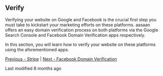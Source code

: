 ## Verify

Verifying your website on Google and Facebook is the crucial first step you must take to kickstart your marketing efforts on these platforms. aasaan offers an easy domain verification process on both platforms via the Google Search Console and Facebook Domain Verification apps respectively.

In this section, you will learn how to verify your website on these platforms using the aforementioned apps.

[Previous - Stripe](#) | [Next - Facebook Domain Verification](#)

Last modified 8 months ago
